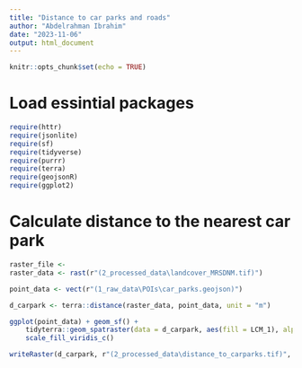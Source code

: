 ```yaml
---
title: "Distance to car parks and roads"
author: "Abdelrahman Ibrahim"
date: "2023-11-06"
output: html_document
---
```


```r
knitr::opts_chunk$set(echo = TRUE)
```

# Load essintial packages 

```r
require(httr)
require(jsonlite)
require(sf)
require(tidyverse)
require(purrr)
require(terra)
require(geojsonR)
require(ggplot2)
```
# Calculate distance to the nearest car park


```r
raster_file <-
raster_data <- rast(r"(2_processed_data\landcover_MRSDNM.tif)")

point_data <- vect(r"(1_raw_data\POIs\car_parks.geojson)")

d_carpark <- terra::distance(raster_data, point_data, unit = "m")

ggplot(point_data) + geom_sf() +
	tidyterra::geom_spatraster(data = d_carpark, aes(fill = LCM_1), alpha = 5/10) + 
	scale_fill_viridis_c()

writeRaster(d_carpark, r"(2_processed_data\distance_to_carparks.tif)", overwrite = TRUE)

```


